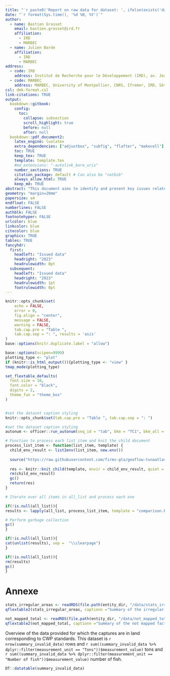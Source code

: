 ```yaml
---
title: "`r paste0('Report on raw data for dataset: ', ifelse(exists('dataset', envir = environment()), dataset, 'NULL'))`"
date: "`r format(Sys.time(), '%d %B, %Y')`"
author:
  - name: Bastien Grasset
    email: bastien.grasset@ird.fr
    affiliation:
      - IRD
      - MARBEC
  - name: Julien Barde
    affiliation:
      - IRD
      - MARBEC
address:
  - code: IRD
    address: Institut de Recherche pour le Développement (IRD), av. Jean Monnet, CS 30171, 34203 Sète cédex, France
  - code: MARBEC
    address: MARBEC, University of Montpellier, CNRS, Ifremer, IRD, Sète, France
csl: dmk-format.csl
link-citations: TRUE
output:
  bookdown::gitbook:
    config:
      toc:
        collapse: subsection
        scroll_highlight: true
        before: null
        after: null
  bookdown::pdf_document2:
    latex_engine: lualatex 
    extra_dependencies: ["adjustbox", "subfig", "flafter", "makecell"]
    toc: TRUE
    keep_tex: TRUE
    template: template.tex
    #md_extensions: "-autolink_bare_uris"
    number_sections: TRUE
    citation_package: default # Can also be "natbib"
    always_allow_html: TRUE
    keep_md: TRUE
abstract: "This document aims to identify and present key issues related to the raw data used in the analysis. It highlights inconsistencies, gaps, or ambiguities in the data structure, content, or processing steps that may impact the reliability and comparability of the results. By systematically addressing these issues, this report seeks to provide clarity on the challenges inherent in the raw data and to propose areas where further refinement, validation, or clarification is needed. The ultimate goal is to ensure a solid foundation for subsequent analyses and to support informed decision-making regarding data preparation and use."
geometry: "margin=20mm"
papersize: a4
endfloat: FALSE
numberlines: FALSE
authblk: FALSE
footnotehyper: FALSE
urlcolor: blue
linkcolor: blue
citecolor: blue
graphics: TRUE
tables: TRUE
fancyhdr:
  first:
    headleft: "Issued data"
    headright: "2023"
    headrulewidth: 0pt
  subsequent:
    headleft: "Issued data"
    headright: "2023"
    headrulewidth: 1pt
    footrulewidth: 0pt
---
```



```r

knitr::opts_chunk$set(
	echo = FALSE,
	error = 0,
	fig.align = "center",
	message = FALSE,
	warning = FALSE,
	tab.cap.pre = "Table ",
	tab.cap.sep = ": ", results = 'asis'
)
base::options(knitr.duplicate.label = "allow")
```


```r

base::options(scipen=9999)
plotting_type <- "plot" 
if (knitr::is_html_output()){plotting_type <- "view" }
tmap_mode(plotting_type)

```


```r

set_flextable_defaults(
  font.size = 10,
  font.color = "black",
  digits = 2,
  theme_fun = "theme_box"
)


#set the dataset caption styling
knitr::opts_chunk$set(tab.cap.pre = "Table ", tab.cap.sep = ": ")

#set the dataset caption styling
autonum <- officer::run_autonum(seq_id = "tab", bkm = "TC1", bkm_all = TRUE) # number the table, bkm (bookmark) is important as the cross-referencing is done using the bookmark


```


```r

# Function to process each list item and knit the child document
process_list_item <- function(list_item, template) {
  child_env_result <- list2env(list_item, new.env())
  
  source("https://raw.githubusercontent.com/firms-gta/geoflow-tunaatlas/master/Analysis_markdown/functions/Functions_markdown.R", local = child_env_result)
  
  res <- knitr::knit_child(template, envir = child_env_result, quiet = TRUE)
  rm(child_env_result)
  gc()
  return(res)
}

# Iterate over all items in all_list and process each one

if(!is.null(all_list)){
results <- lapply(all_list, process_list_item, template = "comparison.Rmd")

# Perform garbage collection
gc()
}
```


```r

if(!is.null(all_list)){
cat(unlist(results), sep =  "\\clearpage")
}

```

```r

if(!is.null(all_list)){
rm(results)
gc()
}

```


# Annexe

```r

stats_irregular_areas <- readRDS(file.path(entity_dir, "/data/stats_irregular_areas.rds"))
qflextable2(stats_irregular_areas, captionn ="Summary of the irregular area reallocation by unit", pgwidth = 6,  save_folder = "Summary")

```

```r

not_mapped_total <- readRDS(file.path(entity_dir, "/data/not_mapped_total.rds"))
qflextable2(not_mapped_total, captionn ="Summary of the not mapped factors and so replaced by 'UNK', '99.9', or 'NEI'", pgwidth = 6,  save_folder = "Summary", fig.path = getwd())

```


Overview of the data provided for which the captures are in land corresponding to CWP standards. This dataset is `r nrow(summary_invalid_data)` rows and `r sum((summary_invalid_data %>% dplyr::filter(measurement_unit == "Tons"))$measurement_value)` tons and `r sum((summary_invalid_data %>% dplyr::filter(measurement_unit == "Number of fish"))$measurement_value)` number of fish.

```r

DT::datatable(summary_invalid_data)

```

